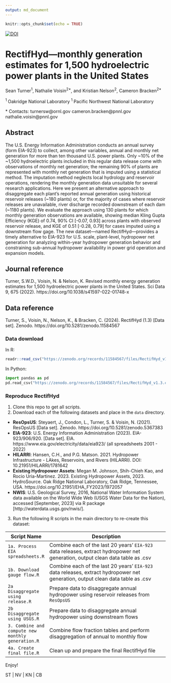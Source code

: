 ```yaml
---
output: md_document
---
```


```r
knitr::opts_chunk$set(echo = TRUE)
```

[![DOI](https://zenodo.org/badge/DOI/10.5281/zenodo.11584567.svg)](https://doi.org/10.5281/zenodo.11584567)



# RectifHyd---monthly generation estimates for 1,500 hydroelectric power plants in the United States

Sean Turner<sup>1</sup>, Nathalie Voisin<sup>2\*</sup>, and Kristian Nelson<sup>2</sup>, Cameron Bracken<sup>2\*</sup>

<sup>1 </sup> Oakridge National Laboratory
<sup>1 </sup> Pacific Northwest National Laboratory

\* Contacts: turnersw@ornl.gov cameron.bracken@pnnl.gov nathalie.voisin@pnnl.gov

## Abstract
The U.S. Energy Information Administration conducts an annual survey (form EIA-923) to collect, among other variables, annual and monthly net generation for more than ten thousand U.S. power plants. Only ~10% of the ~1,500 hydroelectric plants included in this regular data release come with observations of monthly net generation; the remaining 90% of plants are represented with monthly net generation that is imputed using a statistical method. The imputation method neglects local hydrology and reservoir operations, rendering the monthly generation data unsuitable for several research applications. Here we present an alternative approach to disaggregate each plant’s reported annual generation using historical reservoir releases (~180 plants) or, for the majority of cases where reservoir releases are unavailable, river discharge recorded downstream of each dam (~1180 plants). We evaluate the approach using 130 plants for which monthly generation observations are available, showing median Kling Gupta Efficiency (KGE) of 0.74, 90% CI [-0.07, 0.93] across plants with observed reservoir release, and KGE of 0.51 [-0.28, 0.79] for cases imputed using a downstream flow gage. The new dataset—named RectifHyd—provides a timely alternative to EIA-923 for U.S. scale, plant-level, hydropower net generation for analyzing within-year hydropower generation behavior and constraining sub-annual hydropower availability in power grid operation and expansion models. 

## Journal reference
Turner, S.W.D., Voisin, N. & Nelson, K. Revised monthly energy generation estimates for 1,500 hydroelectric power plants in the United States. Sci Data 9, 675 (2022). https://doi.org/10.1038/s41597-022-01748-x

## Data reference
Turner, S., Voisin, N., Nelson, K., & Bracken, C. (2024). RectifHyd (1.3) [Data set]. Zenodo. https://doi.org/10.5281/zenodo.11584567


### Data download

In R:

```r
readr::read_csv("https://zenodo.org/records/11584567/files/RectifHyd_v1.3.csv")
```

In Python:
```python
import pandas as pd
pd.read_csv("https://zenodo.org/records/11584567/files/RectifHyd_v1.3.csv")
```


### Reproduce RectifHyd
1. Clone this repo to get all scripts.
2. Download each of the following datasets and place in the `data` directory.
- **ResOpsUS**: Steyaert, J., Condon, L., Turner, S. & Voisin, N. (2021). ResOpsUS [Data set]. Zenodo. https://doi.org/10.5281/zenodo.5367383
- **EIA-923**: U.S. Energy Information Administration (2023). EIA-923/906/920. [Data set]. EIA. https://www.eia.gov/electricity/data/eia923/ (all spreadsheets 2001 - 2022)
- **HILARRI**: Hansen, C.H., and P.G. Matson. 2021. Hydropower Infrastructure - LAkes, Reservoirs, and Rivers (HILARRI). DOI: 10.21951/HILARRI/1781642
- **Existing Hydropower Assets**: Megan M. Johnson, Shih-Chieh Kao, and Rocio Uria-Martinez. 2023. Existing Hydropower Assets, 2023. HydroSource. Oak Ridge National Laboratory, Oak Ridge, Tennessee, USA. https://doi.org/10.21951/EHA_FY2023/1972057
- **NWIS**: U.S. Geological Survey, 2016, National Water Information System data available on the World Wide Web (USGS Water Data for the Nation), accessed [September, 2023] via R package  [http://waterdata.usgs.gov/nwis/].

3. Run the following R scripts in the main directory to re-create this dataset:

| Script Name | Description |
|-------|---------------------------------|
| `1a. Process EIA spreadsheets.R` | Combine each of the last 20 years' `EIA-923` data releases, extract hydropower net generation, output clean data table as .csv | 
| `1b. Download gauge flow.R` | Combine each of the last 20 years' `EIA-923` data releases, extract hydropower net generation, output clean data table as .csv | 
| `2a Disaggregate using release.R` | Prepare data to disaggregate annual hydropower using reservoir releases from `ResOpsUS` |
| `2b Disaggregate using USGS.R` | Prepare data to disaggregate annual hydropower using downstream flows |
| `3. Combine and compute new monthly generation.R` | Combine flow fraction tables and perform disaggregation of annual to monthly flow |
| `4a. Create final file.R` | Clean up and prepare the final RectifHyd file |


Enjoy!

ST | NV | KN | CB
